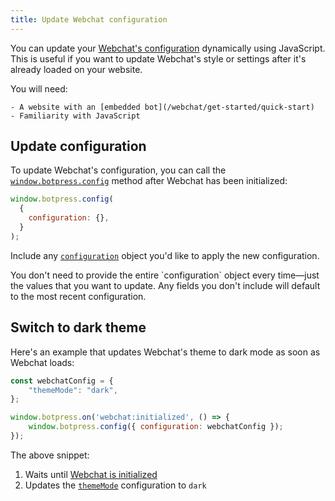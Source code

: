 ```yaml
---
title: Update Webchat configuration
---
```


You can update your [Webchat's configuration](/webchat/get-started/configure-your-webchat) dynamically using JavaScript. This is useful if you want to update Webchat's style or settings after it's already loaded on your website.

<Info>
    You will need:

    - A website with an [embedded bot](/webchat/get-started/quick-start)
    - Familiarity with JavaScript
</Info>

## Update configuration

To update Webchat's configuration, you can call the [`window.botpress.config`](/webchat/interact/reference#config) method after Webchat has been initialized:

```js
window.botpress.config(
  {
    configuration: {},
  }
);
```

Include any [`configuration`](/webchat/interact/reference#param-configuration) object you'd like to apply the new configuration.

<Tip>
  You don't need to provide the entire `configuration` object every time—just the values that you want to update. Any fields you don't include will default to the most recent configuration.
</Tip>

## Switch to dark theme

Here's an example that updates Webchat's theme to dark mode as soon as Webchat loads:

```js
const webchatConfig = {
    "themeMode": "dark",
};

window.botpress.on('webchat:initialized', () => {
    window.botpress.config({ configuration: webchatConfig });
});
```

The above snippet:

1. Waits until [Webchat is initialized](/webchat/interact/listen-to-events#webchat-is-initalized)
2. Updates the [`themeMode`](/webchat/interact/reference#param-theme-mode) configuration to `dark`
